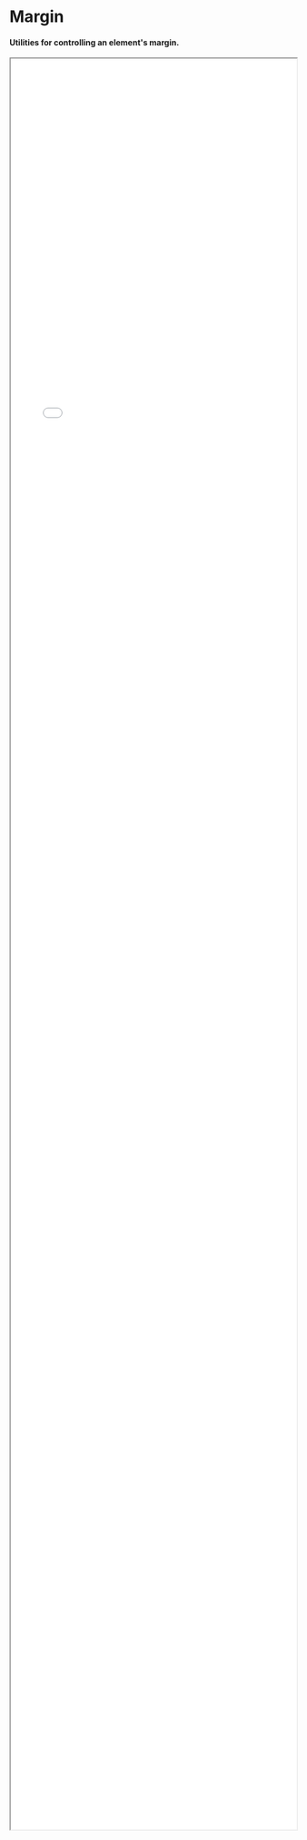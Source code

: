
<Meta title="Utilities/Margin" />

# Margin

#### Utilities for controlling an element's margin.

<div style={{ marginTop: '30px' }}></div>

<iframe src="./tables/margin.html" width="100%" height="80%" style={{
    border: 'none',
    overflow: 'hidden',
}}/>